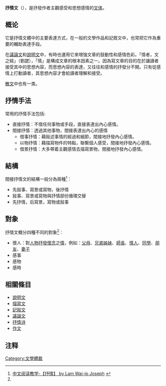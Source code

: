 '''抒情文'''（{{lang-en|lyrical writing}}），是抒發作者主觀感受和思想感情的[[文体|文体]]。

==概论==
它是抒情文體中的主要表達方式，在一般的文學作品和記敘文中，也常把它作為重要的輔助表達手段。

在[[議論文|議論文]]和[[說明文|說明文]]中，有時也運用它來增強文章的鼓動性和感情色彩。「情者，文之經」（劉勰），「情」是構成文章的根本因素之一。因為寫文章的目的在於讓讀者接受其中的思想內容，而思想內容的表達，又往往和感情的抒發分不開。只有從感情上打動讀者，其思想內容才會給讀者理解和接受。

[[散文|散文]]中也有一类{{link-en|抒情散文|lyric essay}}。

==抒情手法==
常用的抒情手法包括:
*直接抒情：不借任何事物或手段，直接表達出內心感情。
*間接抒情：透過其他事物，間接表達出內心的感情
**借事抒情：藉敍述事情的經過和細節，間接地抒發內心感情。
**以物抒情：藉描寫物件的特點，聯繫個人感受，間接地抒發內心感情。
**借景抒情：大多帶着主觀感情去描寫景物，間接地抒發內心感情。

==結構==
間接抒情文的結構一般分為兩種<ref name=hk>[http://web.hku.hk/~jwilam/reading/lyric/lyric.htm 中文阅读教学-【抒情】 by Lam Wai-ip Joseph] {{Wayback|url=http://web.hku.hk/~jwilam/reading/lyric/lyric.htm |date=20200219230842 }}{{zh-hk}}</ref>：
*先敍事、寫景或寫物，後抒情
*敍事、寫景或寫物與抒情部份循環交替
*先抒情，后寫景，寫物或敍事

==對象==
抒情文概分四種不同的對象<ref name=hk/>：
*懷人：對[[人物|人物]][[抒發|抒發]][[懷念|懷念]]之[[情|情]]，例如：[[父母|父母]]、[[兄弟姊妹|兄弟姊妹]]、[[師長|師長]]、[[情人|情人]]、[[同學|同學]]、[[朋友|朋友]]、[[妻子|妻子]]
*感事
*感物
*感時

==相關條目==
*[[說明文|說明文]]
*[[描寫文|描寫文]]
*[[記敍文|記敍文]]
*[[議論文|議論文]]
*[[抒情诗|抒情诗]]
*[[作文|作文]]

==注释==
{{reflist}}

{{文學小作品}}
{{文體}}

[[Category:文學體裁|Category:文學體裁]]